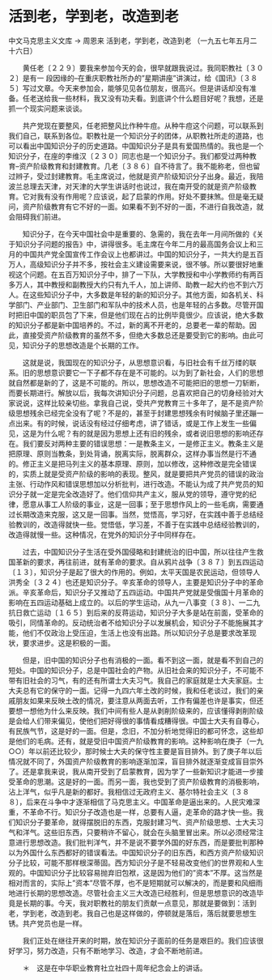 # 活到老，学到老，改造到老

中文马克思主义文库 -> 周恩来
活到老，学到老，改造到老
（一九五七年五月二十六日）


　　黄任老〔２２９〕要我来参加今天的会，很早就跟我说过。我同职教社〔３０２〕是有一 段因缘的--在重庆职教社所办的"星期讲座"讲演过，给《国讯》〔３８５〕写过文章。今天来参加会，能够见见各位朋友，很高兴。但是讲话却没有准备。任老送给我一些材料，我又没有功夫看。到底讲个什么题目好呢？我想，还是抓一个现实问题来谈谈。

　　共产党现在要整风，任老把整风比作种牛痘。从种牛痘这个问题，可以联系到我们自己，联系到各位。职教社是一个知识分子的团体，从职教社所走的道路，也可以看出中国知识分子的历史道路。中国知识分子是具有爱国热情的。我也是一个知识分子，在座的李维汉〔２３０〕同志也是一个知识分子。我们都受过两种教育--资产阶级教育和封建教育。几老〔３８６〕自不待言了。我不能称老，但也留过辫子，受过封建教育。毛主席说过，他就是资产阶级知识分子出身。最近，我陪波兰总理去天津，对天津的大学生讲话时也说过，我在南开受的就是资产阶级教育。它对我有没有作用呢？应该说，起了启蒙的作用。好处不要抹煞。但是毫无疑问，资产阶级教育有它不好的一面。如果看不到不好的一面，不进行自我改造，就会阻碍我们前进。

　　知识分子，在今天中国社会中是重要的、急需的，我在去年一月间所做的《关于知识分子问题的报告》中，讲得很多。毛主席在今年二月的最高国务会议上和三月的中国共产党全国宣传工作会议上也都讲过。中国的知识分子，一共大约是五百万人，高级知识分子并不多，按社会主义建设需要来说，很不够。所以要很好地重视这个问题。在五百万知识分子中，排了一下队，大学教授和中小学教师约有两百多万人，其中教授和副教授大约只有九千人，加上讲师、助教一起大约也不到六万人。在这些知识分子中，大多数是年轻的新的知识分子。其他方面，如各机关、科学部门、产业部门、卫生部门和军队中的技术人员，也是年轻的占多数。尽管开国时把旧中国的职员包了下来，但是他们现在占的比例毕竟很少。应该说，绝大多数的知识分子都是新中国培养的。不过，新的离不开老的，总要老一辈的帮助。因此，直接受资产阶级教育的虽然不多，但绝大多数总还是要受到它的影响。由此可见，知识分子的思想改造是个长期的工作。

　　这就是说，我国现在的知识分子，从思想意识看，与旧社会有千丝万缕的联系。旧的思想意识要它一下子都不存在是不可能的。以为到了新社会，人们的思想就自然都是新的了，这是不可能的。所以，思想改造不可能把旧的思想一刀斩断，而要长期进行。解放以后，我每次讲知识分子问题，总喜欢把自己的切身经验对大家说说，这样比较亲切些。拿我自己说，受共产党教育三十多年了，是不是资产阶级思想残余已经完全没有了呢？不是的，甚至于封建思想残余有时候脑子里还蹦一点出来。有的时候，说话没有经过仔细考虑，讲了错话，或是工作上发生一些偏见，这是为什么呢？有的就是因为思想上还有旧的残余，或者说旧思想的影响还存在。我们要反对两种主要的错误思想：一是教条主义，一是修正主义。教条主义是把原理、原则当教条，到处背诵，脱离实际，脱离群众，这样办事当然是行不通的。修正主义是把马列主义的基本原理、原则，加以修改，这种修改是完全错误的，实质上就是受资产阶级的影响的表现。整风，就是要把共产党员的错误的政治主张、行动作风和错误思想加以分析批判，进行改造。不能认为成了共产党员的知识分子就一定是完全改造好了。他们信仰共产主义，服从党的领导，遵守党的纪律，愿意从事工人阶级的事业，这是一回事；至于思想作风上的一些毛病，需要通过长期改造来克服，这又是一回事。当然，觉悟高，学习好，在实践中善于总结经验教训的，改造得就快一些。觉悟低，学习差，不善于在实践中总结经验教训的，改造得就慢一些。这种情况，在党外的知识分子中同样存在。

　　过去，中国知识分子生活在受外国侵略和封建统治的旧中国，所以往往产生救国革新的要求，再往前进，就有革命的要求。自从鸦片战争〔３８７〕到五四运动〔１３〕，知识分子是起了很大的作用的。例如，太平天国是农民运动，但领导人洪秀全〔３２４〕也还是知识分子。辛亥革命的领导人，主要是知识分子中的革命派。辛亥革命后，知识分子又推动了五四运动。中国共产党就是受俄国十月革命的影响在五四运动基础上成立的。以后的学生运动，从九一八事变〔３８〕、一二九抗日救亡运动〔１６５〕到后来的反蒋运动，知识分子大多是站在前面，受革命的吸引，同情革命的。反动统治者不给知识分子以发展机会，知识分子不能施展其才能，他们不仅政治上受压迫，生活上也没有出路。所以知识分子总是要求改革现状，要求进步。这是积极的一面。

　　但是，旧中国的知识分子也有消极的一面。看不到这一面，就是看不到自己的短处。中国的知识分子，总是中国社会的产物。从旧社会来的知识分子，不可能不带有旧社会的习气，有的还有所谓士大夫习气。我自己的家庭就是士大夫家庭。士大夫总有它的保守的一面。记得一九四六年土改的时候，我和任老谈过，我们的亲戚朋友如果来反映土改的情况，要注意从两面去听，工作有偏差也许是事实，但还要想一想他为什么来反映。我们中间有些人是从剥削阶级来的，应该懂得剥削阶级是会给人们带来偏见，使他们把好得很的事情看成糟得很。中国士大夫有自尊心，有民族气节，这是好的一面。但是，念旧，不加分析地觉得旧的都可怀念，这些却是他们的毛病。还有，就是受旧中国资产阶级教育的影响。这种影响在庚子（一九○○）年以前还比较少，那时候士大夫的保守性主要是盲目排外。到了庚子年以后情况就不同了，外国资产阶级教育的影响逐渐加深，盲目排外就逐渐变成盲目崇外了。还是拿我来说，我从南开受到了启蒙教育，因为学了一些新知识才能进一步接受革命的思潮。这是好的一面。而另一面，我也受到了资产阶级教育的消极影响，沾上洋气，似乎凡是新的都好。我相信过无政府主义、基尔特社会主义〔３８８〕，后来在斗争中才逐渐相信了马克思主义。中国革命是逼出来的。人民灾难深重，不革命不行。知识分子改造也是一样，总要有人逼，走革命的路才快一些。我们知识分子要革命，就得摆脱旧的东西，克服封建习气、资产阶级思想、士大夫习气和洋气。这些旧东西，只要稍许不留心，就会在头脑里冒出来。所以必须经常注意进行思想改造。我们批判洋气，并不是说不要学外国的好东西，而是要批判那种以为外国什么东西都好的错误看法。中国知识分子的旧东西，和西方资产阶级知识分子比较，可能不那样根深蒂固。西方知识分子是不轻易改变他们的世界观和人生观的。中国知识分子比较容易抛弃旧包袱，这是因为他们的"资本"不厚。这当然是相对而言的，实际上"资本"尽管不厚，也不是短期就可以解决的，而是要和风细雨地进行长期的思想改造。尽管社会主义三大改造已经胜利，但是思想意识的改造毕竟是长期的事。今天，我对职教社的朋友们贡献一点意见，那就是要做到：活到老，学到老，改造到老。我自己也是这样做的，停顿就是落后，落后就要思想生锈。共产党员也是一样。

　　我们正处在继往开来的时期，放在知识分子面前的任务是艰巨的。我们应该很好学习，努力改造，只有不断地学习、改造，才会不断地前进。



　　＊　这是在中华职业教育社立社四十周年纪念会上的讲话。



